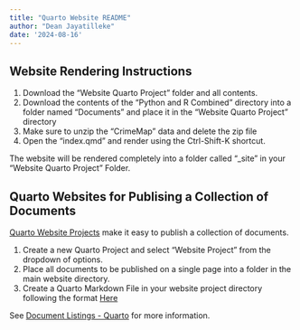 ---
title: "Quarto Website README"
author: "Dean Jayatilleke"
date: '2024-08-16'
---

## Website Rendering Instructions

1. Download the "Website Quarto Project" folder and all contents.
2. Download the contents of the "Python and R Combined" directory into a folder named "Documents" and place it in the "Website Quarto Project" directory
3. Make sure to unzip the "CrimeMap" data and delete the zip file
4. Open the "index.qmd" and render using the Ctrl-Shift-K shortcut.

The website will be rendered completely into a folder called "_site" in your "Website Quarto Project" Folder.


## Quarto Websites for Publising a Collection of Documents

[Quarto Website Projects](https://quarto.org/docs/websites/) make it easy to publish a collection of documents. 

1. Create a new Quarto Project and select "Website Project" from the dropdown of options.
2. Place all documents to be published on a single page into a folder in the main website directory.
3. Create a Quarto Markdown File in your website project directory following the format [Here](https://quarto.org/docs/websites/website-listings.html#listing-contents)


See [Document Listings - Quarto](https://quarto.org/docs/websites/website-listings.html) for more information.



